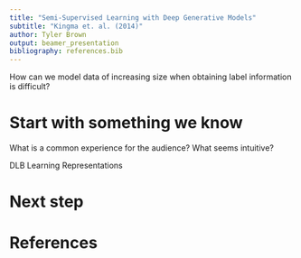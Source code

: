 ```yaml
---
title: "Semi-Supervised Learning with Deep Generative Models"
subtitle: "Kingma et. al. (2014)"
author: Tyler Brown
output: beamer_presentation
bibliography: references.bib
---
```


How can we model data of increasing size when obtaining label 
information is difficult?

# Start with something we know

What is a common experience for the audience? What seems 
intuitive?

DLB Learning Representations

# Next step

# References
